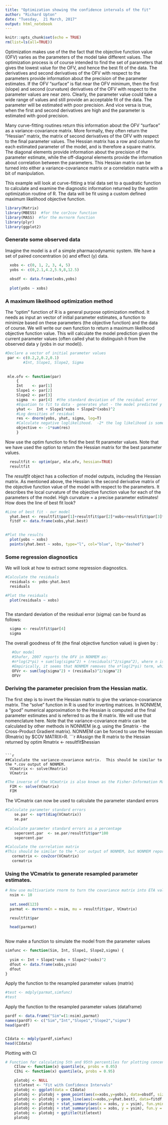 ```yaml
---
title: "Optimization showing the confidence intervals of the fit"
author: "Richard Upton"
date: "Tuesday,  21 March, 2017"
output: html_notebook
---
```


```r
knitr::opts_chunk$set(echo = TRUE)
rm(list=ls(all=TRUE))
```

Optimization makes use of the the fact that the objective function value (OFV) varies as the parameters of the model take different values. The optimization process is of course intended to find the set of parameters that gives the lowest value for the OFV, and hence the best fit of the data. The derivatives and second derivatives of the OFV with respect to the parameters provide information about the precision of the parameter estimates.  If the OFV "surface" is flat near the OFV minimum, then the first (slope) and second (curvature) derivatives of the OFV with respect to the parameter values are near zero.  Clearly, the parameter value could take a wide range of values and still provide an acceptable fit of the data.  The parameter will be estimated with poor precision.  And vice versa is true, when the first and second derivatives are high and the parameter is estimated with good precision.  

Many curve-fitting routines return this information about the OFV "surface" as a variance-covariance matrix.  More formally, they often return the "Hessian" matrix, the matrix of second derivatives of the OFV with respect to the final parameter values. The Hessian matrix has a row and column for each estimated parameter of the model, and is therefore a square matrix.  The diagonal elements provide information about the precision of the parameter estimate, while the off-diagonal elements provide the information about correlation between the parameters.  This Hessian matrix can be turned into either a variance-covariance matrix or a correlation matrix with a bit of manipulation.


This example will look at curve-fitting a trial data set to a quadratic function to calculate and examine the diagnostic information returned by the *optim* optimization routine of R. The data will be fit using a custom defined maximum likelihood objective function.


```r
library(Matrix)
library(MBESS)  #for the cor2cov function
library(MASS)  #for the mvrnorm function
library(plyr)
library(ggplot2)
```


### Generate some observed data 
Imagine the model is a of a simple pharmacodynamic system.  We have a set of paired concentration (x) and effect (y) data.
```r
  xobs <- c(0, 1, 2, 3, 4, 5)
  yobs <- c(0,2.1,4.2,5.9,8,12.5)
  
  obsdf <- data.frame(xobs,yobs)
  
  plot(yobs ~ xobs)
```  


### A maximum likelihood optimization method 
The "optim" function of R is a general purpose optimization method.  It needs as input an vector of initial parameter estimates, a function to minimize based on these parameters (the objective function) and the data of course.  We will write our own function to return a maximum likelihood objective function value.  This will calculate the model prediction given the current parameter values (often called yhat to distinguish it from the observed data y (yobs in our model)).

```r
#Declare a vector of initial parameter values
 par <- c(0.2,2,0.2,0.1) 
        #Int, Slope1, Slope2, Sigma
 
  
 mle.ofv <- function(par)
     {
     Int    <- par[1]
     Slope1 <- par[2]
     Slope2 <- par[3]
     sigma  <- par[4]  #the standard deviation of the residual error
     #Equation to fit to data - generates yhat - the model predicted y value (this can be a function itself!)
     yhat <-  Int + Slope1*xobs + Slope2*(xobs)^2
     #Log densities of residual
     res <- dnorm(yobs, yhat, sigma, log=T) 
     #Calculate negative loglikelihood.  -2* the log likelihood is sometimes used for technical/historical reasons
     objective <- -1*sum(res)
     }
```       

Now use the optim function to find the best fit parameter values.  Note that we have used the option to return the Hessian matrix for the best parameter values.
```r
  resultfit <- optim(par, mle.ofv, hessian=TRUE)
  resultfit
```  
 
The *resultfit* object has a collection of model outputs, including the Hessian matrix.  As mentioned above, the Hessian is the second derivative matrix of the objective function value of the model with respect to the parameters.  It describes the local curvature of the objective function value for each of the parameters of the model.  High curvature = a precise parameter estimates! How does the line of best fit look?

```r
#Line of best fit - our model
  yhat.best <- resultfit$par[1]+resultfit$par[2]*xobs+resultfit$par[3]*xobs^2
  fitdf <- data.frame(xobs,yhat.best)

   
#Plot the results
  plot(yobs ~ xobs)
  points(yhat.best ~ xobs, type="l", col="blue", lty="dashed")

```


### Some regression diagnostics
We will look at how to extract some regression diagnostics.

```r
#Calculate the residuals
  residuals <- yobs-yhat.best
  residuals
```

```r
#Plot the residuals
  plot(residuals ~ xobs)
 
```

The standard deviation of the residual error (sigma) can be found as follows:

```r

  sigma <- resultfit$par[4]
  sigma

```  

The overall goodness of fit (the final objective function value) is given by :
```r
 
   #Our model
   #Shafer, 2007 reports the OFV in NONMEM as:
   #n*log(2*pi) + sum(log(sigma^2) + (residuals)^2/sigma^2), where n is the number of observations
   #Empirically, it seems that NONMEM removes the n*log(2*pi) term, which is a constant for a given dataset
   OFVr <- sum(log(sigma^2) + (residuals)^2/sigma^2)
   OFVr

``` 

### Deriving the parameter precision from the Hessian matix.
The first step is to invert the Hessian matrix to give the variance-covariance matrix.  The "solve" function in R is used for inverting matrices. In NONMEM, a "good" numerical approximation to the Hessian is computed at the final parameter estimates and is referred to as the R matrix.  We will use that nomenclature here.  Note that the variance-covariance matrix can be calculated by other methods in NONMEM (e.g. using the Smatrix - the Cross-Product  Gradient  matrix).  NONMEM can be forced to use the Hessian (Rmatrix) by $COV MATRIX=R.  
```r
#Assign the R matrix to the Hessian returned by optim
  Rmatrix <- resultfit$hessian
```

```r
##Calculate the variance-covariance matrix.  This should be similar to the *.cov output of NONMEM.
  VCmatrix <- solve(Rmatrix)  
  VCmatrix
```

```r
#The inverse of the VCmatrix is also known as the Fisher-Information Matrix, which should in theory match the *.coi output of NONMEM.
  FIM <- solve(VCmatrix)
  FIM
```


The VCmatrix can now be used to calculate the parameter standard errors
```r
#Calculate parameter standard errors
    se.par <- sqrt(diag(VCmatrix)) 
    se.par
     
#Calculate parameter standard errors as a percentage
    sepercent.par  <- se.par/resultfit$par*100
    sepercent.par

```


```r
#Calculate the correlation matrix
#This should be similar to the *.cor output of NONMEM, but NONMEM reports the diagonal elements as the standard deviation of the parameter rather than 1
   cormatrix <- cov2cor(VCmatrix) 
   cormatrix
```

### Using the VCmatrix to generate resampled parameter estimates. 

```r
# Now use multivariate rnorm to turn the covariance matrix into ETA values
  nsim <- 10
 
  set.seed(123)
  parmat <- mvrnorm(n = nsim, mu = resultfit$par, VCmatrix)

  resultfit$par

  head(parmat)
  
```  


Now make a function to simulate the model from the parameter values

```r

simfunc <- function(Sim, Int, Slope1, Slope2,sigma) {
 
  ysim <- Int + Slope1*xobs + Slope2*(xobs)^2
  dfout <- data.frame(xobs,ysim)
  dfout 
}  

```

Apply the function to the resampled parameter values (matrix)

```r

#test <- mdply(parmat,simfunc)
#test

```

Apply the function to the resampled parameter values (dataframe)

```r

pardf <- data.frame("Sim"=(1:nsim),parmat)
names(pardf) <- c("Sim","Int","Slope1","Slope2","sigma")
head(pardf)


CIdata <- mdply(pardf,simfunc)
head(CIdata)

```

Plotting with CI
```r

# Function for calculating 5th and 95th percentiles for plotting concentrations
	CIlow <- function(x) quantile(x, probs = 0.05)
	CIhi <- function(x) quantile(x, probs = 0.95)

	plotobj <- NULL
	titletext <- "Fit with Confidence Intervals"
	plotobj <- ggplot(data = CIdata)
	plotobj <- plotobj + geom_point(aes(x=xobs,y=yobs), data=obsdf, size=3)
	plotobj <- plotobj + geom_line(aes(x=xobs,y=yhat.best), data=fitdf, size=1, colour="blue")
	plotobj <- plotobj + stat_summary(aes(x = xobs, y = ysim), fun.ymin = CIlow,fun.ymax = CIhi, geom = "ribbon", fill = "red", alpha = 0.3)
	plotobj <- plotobj + stat_summary(aes(x = xobs, y = ysim), fun.y = median, geom = "line", size = 1, colour = "red")
	plotobj <- plotobj + ggtitle(titletext)
	plotobj


```

